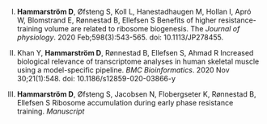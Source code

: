 I.  **Hammarstr&ouml;m D**, &Oslash;fsteng S, Koll L, Hanestadhaugen M, Hollan I, Apr&oacute; W, Blomstrand E, R&oslash;nnestad B, Ellefsen S  Benefits of higher resistance-training volume are related to ribosome biogenesis. The *Journal of physiology*. 2020 Feb;598(3):543-565. doi: 10.1113/JP278455.

II. Khan Y, **Hammarstr&ouml;m D**, R&oslash;nnestad B, Ellefsen S, Ahmad R Increased biological relevance of transcriptome analyses in human skeletal muscle using a model-specific pipeline. *BMC Bioinformatics*. 2020 Nov 30;21(1):548. doi: 10.1186/s12859-020-03866-y

III. **Hammarstr&ouml;m D**, &Oslash;fsteng S, Jacobsen N, Flobergseter K, R&oslash;nnestad B, Ellefsen S Ribosome accumulation during early phase resistance training. *Manuscript*
<!--
IV. **Hammarstr&ouml;m D**, Ellefsen S. generefer: A R package for unbiased selection of reference genes for qPCR in repeated measures designs. *Manuscript* -->
